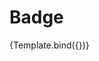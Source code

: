 
<Meta title="Design System/Atoms/Badge" component={Badge} />

# Badge


<ArgsTable of={Badge} />


<Canvas>
  <Story
    name="All"
    args={{
      label: "Badge",
      primary: false,
      secondary: false,
    }}
  >
    {Template.bind({})}
  </Story>
</Canvas>
